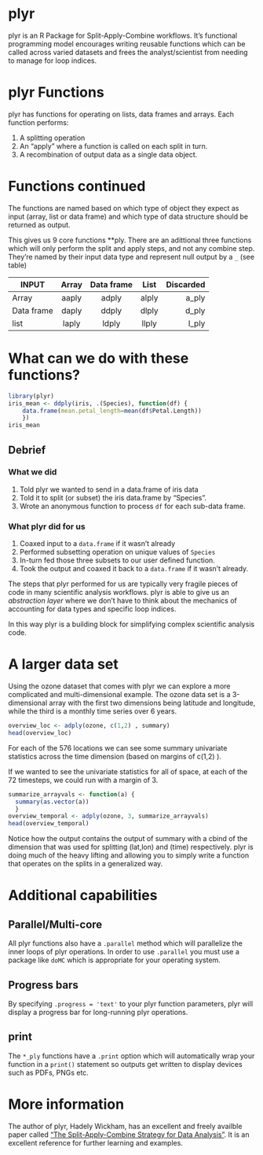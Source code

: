 plyr
========================================================

plyr is an R Package for Split-Apply-Combine workflows.  It's functional programming model encourages writing reusable functions which can be called across varied datasets and frees the analyst/scientist from needing to manage for loop indices.

# plyr Functions

plyr has functions for operating on lists, data frames and arrays.  Each function performs:

1. A splitting operation
2. An "apply" where a function is called on each split in turn.
3. A recombination of output data as a single data object.

# Functions continued
The functions are named based on which type of object they expect as input (array, list or data frame) and which type of data structure should be returned as output.

This gives us 9 core functions **ply.  There are an adittional three functions which will only perform the split and apply steps, and not any combine step.  They're named by their input data type and represent null output by a `_` (see table)

|INPUT\OUTPUT|Array|Data frame|List|Discarded|
|------------|:---:|:--------:|:--:|--------:|
|Array|aaply|adply|alply|a_ply|
|Data frame|daply|ddply|dlply|d_ply|
|list|laply|ldply|llply|l_ply|

# What can we do with these functions?

```r
library(plyr)
iris_mean <- ddply(iris, .(Species), function(df) { 
    data.frame(mean.petal_length=mean(df$Petal.Length)) 
    })
iris_mean
```

## Debrief

### What we did

1. Told plyr we wanted to send in a data.frame of iris data
2. Told it to split (or subset) the iris data.frame by "Species".
3. Wrote an anonymous function to process `df` for each sub-data frame.

### What plyr did for us

1. Coaxed input to a `data.frame` if it wasn't already
2. Performed subsetting operation on unique values of `Species`
3. In-turn fed those three subsets to our user defined function.
4. Took the output and coaxed it back to a `data.frame` if it wasn't already.

The steps that plyr performed for us are typically very fragile pieces of code in many scientific analysis workflows. plyr is able to give us an *abstraction layer* where we don't have to think about the mechanics of accounting for data types and specific loop indices.

In this way plyr is a building block for simplifying complex scientific analysis code.

# A larger data set

Using the ozone dataset that comes with plyr we can explore a more complicated and multi-dimensional example.  The ozone data set is a 3-dimensional array with the first two dimensions being latitude and longitude, while the third is a monthly time series over 6 years. 

```r
overview_loc <- adply(ozone, c(1,2) , summary)
head(overview_loc)
```
For each of the 576 locations we can see some summary univariate statistics across the time dimension (based on margins of c(1,2) ).

If we wanted to see the univariate statistics for all of space, at each of the 72 timesteps, we could run with a margin of 3.

```r
summarize_arrayvals <- function(a) { 
  summary(as.vector(a))
  }
overview_temporal <- adply(ozone, 3, summarize_arrayvals)
head(overview_temporal)
```

Notice how the output contains the output of summary with a cbind of the dimension that was used for splitting (lat,lon) and (time) respectively.  plyr is doing much of the heavy lifting and allowing you to simply write a function that operates on the splits in a generalized way.


# Additional capabilities

## Parallel/Multi-core 

All plyr functions also have a `.parallel` method which will parallelize the inner loops of plyr operations.  In order to use `.parallel` you must use a package like `doMC` which is appropriate for your operating system. 

## Progress bars

By specifying `.progress = 'text' ` to your plyr function parameters, plyr will display a progress bar for long-running plyr operations.

## print
The `*_ply` functions have a `.print` option which will automatically wrap your function in a `print()` statement so outputs get written to display devices such as PDFs, PNGs etc.


# More information
The author of plyr, Hadely Wickham, has an excellent and freely availble paper called ["The Split-Apply-Combine Strategy for Data Analysis"](http://www.jstatsoft.org/v40/i01/paper).  It is an excellent reference for further learning and examples.



